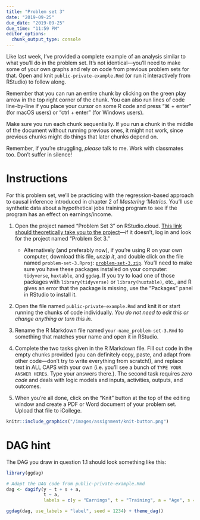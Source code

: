 ```yaml
---
title: "Problem set 3"
date: "2019-09-25"
due_date: "2019-09-25"
due_time: "11:59 PM"
editor_options: 
  chunk_output_type: console
---
```


Like last week, I've provided a complete example of an analysis similar to what you'll do in the problem set. It's not identical—you'll need to make some of your own graphs and rely on code from previous problem sets for that. Open and knit `public-private-example.Rmd` (or run it interactively from RStudio) to follow along.

Remember that you can run an entire chunk by clicking on the green play arrow in the top right corner of the chunk. You can also run lines of code line-by-line if you place your cursor on some R code and press "⌘ + enter" (for macOS users) or "ctrl + enter" (for Windows users).

Make sure you run each chunk sequentially. If you run a chunk in the middle of the document without running previous ones, it might not work, since previous chunks might do things that later chunks depend on.

Remember, if you're struggling, *please* talk to me. Work with classmates too. Don't suffer in silence!


# Instructions

For this problem set, we'll be practicing with the regression-based approach to causal inference introduced in chapter 2 of *Mastering 'Metrics*. You'll use synthetic data about a hypothetical jobs training program to see if the program has an effect on earnings/income.

1. Open the project named "Problem Set 3" on RStudio.cloud. [This link should theoretically take you to the project](https://rstudio.cloud/spaces/26160/project/536480)—if it doesn't, log in and look for the project named "Problem Set 3."
    - Alternatively (and preferably now), if you're using R on your own computer, download this file, *unzip it*, and double click on the file named `problem-set-3.Rproj`: [<i class="fas fa-file-archive"></i> `problem-set-3.zip`](/files/problem-set-3.zip). You'll need to make sure you have these packages installed on your computer: `tidyverse`, `huxtable`, and `ggdag`. If you try to load one of those packages with `library(tidyverse)` or `library(huxtable)`, etc., and R gives an error that the package is missing, use the "Packages" panel in RStudio to install it.

2. Open the file named `public-private-example.Rmd` and knit it or start running the chunks of code individually. *You do not need to edit this or change anything or turn this in.* 

3. Rename the R Markdown file named `your-name_problem-set-3.Rmd` to something that matches your name and open it in RStudio.

4. Complete the two tasks given in the R Markdown file. Fill out code in the empty chunks provided (you can definitely copy, paste, and adapt from other code—don't try to write everything from scratch!), and replace text in ALL CAPS with your own (i.e. you'll see a bunch of `TYPE YOUR ANSWER HERE`s. Type your answers there.). The second task requires *zero code* and deals with logic models and inputs, activities, outputs, and outcomes.

5. When you're all done, click on the "Knit" button at the top of the editing window and create a PDF or Word document of your problem set. Upload that file to iCollege.

```r
knitr::include_graphics("/images/assignment/knit-button.png")
```

# DAG hint

The DAG you draw in question 1.1 should look something like this:

```r
library(ggdag)

# Adapt the DAG code from public-private-example.Rmd
dag <- dagify(y ~ t + s + a,
              t ~ a,
              labels = c(y = "Earnings", t = "Training", a = "Age", s = "State"))

ggdag(dag, use_labels = "label", seed = 1234) + theme_dag()
```
